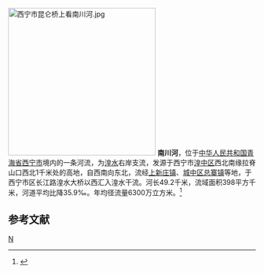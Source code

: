 {{Otheruses|南川河|other=同名或類似名的其它條目描述}}
[[File:西宁市昆仑桥上看南川河.jpg|300px]]
'''南川河'''，位于[[中华人民共和国|中华人民共和国]][[青海省|青海省]][[西宁市|西宁市]]境内的一条河流，为[[湟水|湟水]]右岸支流，发源于西宁市[[湟中区|湟中区]]西北南缘拉脊山口西北1千米处的高地，自西南向东北，流经[[上新庄镇|上新庄镇]]、[[城中区_(西宁市)|城中区]][[总寨镇_(西宁市)|总寨镇]]等地，于西宁市区长江路湟水大桥以西汇入湟水干流。河长49.2千米，流域面积398平方千米，河道平均比降35.9‰。年均径流量6300万立方米。<ref name="中国河湖大典">{{cite book zh |author=《[[中国河湖大典|中国河湖大典]]》编纂委员会 |title=《中国河湖大典·黄河卷》 |format=M |edition=1 |location=北京 |publisher=中国水利水电出版社 |date=2014年4月 |pages=64页 |id= ISBN 978-7-5170-1937-4}}</ref>

==参考文献==
{{reflist}}

{{黄河}}
{{China-river-stub}}


[[Category:青海河流|N]]